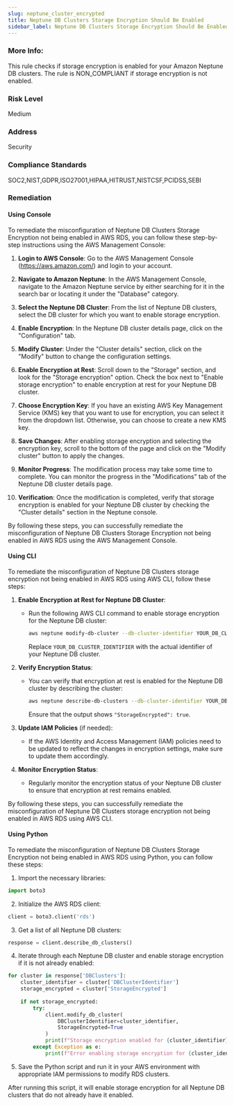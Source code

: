 ```yaml
---
slug: neptune_cluster_encrypted
title: Neptune DB Clusters Storage Encryption Should Be Enabled
sidebar_label: Neptune DB Clusters Storage Encryption Should Be Enabled
---
```

### More Info:

This rule checks if storage encryption is enabled for your Amazon Neptune DB clusters. The rule is NON_COMPLIANT if storage encryption is not enabled.

### Risk Level

Medium

### Address

Security

### Compliance Standards

SOC2,NIST,GDPR,ISO27001,HIPAA,HITRUST,NISTCSF,PCIDSS,SEBI

### Remediation

#### Using Console

To remediate the misconfiguration of Neptune DB Clusters Storage Encryption not being enabled in AWS RDS, you can follow these step-by-step instructions using the AWS Management Console:

1. **Login to AWS Console**: Go to the AWS Management Console (https://aws.amazon.com/) and login to your account.

2. **Navigate to Amazon Neptune**: In the AWS Management Console, navigate to the Amazon Neptune service by either searching for it in the search bar or locating it under the "Database" category.

3. **Select the Neptune DB Cluster**: From the list of Neptune DB clusters, select the DB cluster for which you want to enable storage encryption.

4. **Enable Encryption**: In the Neptune DB cluster details page, click on the "Configuration" tab.

5. **Modify Cluster**: Under the "Cluster details" section, click on the "Modify" button to change the configuration settings.

6. **Enable Encryption at Rest**: Scroll down to the "Storage" section, and look for the "Storage encryption" option. Check the box next to "Enable storage encryption" to enable encryption at rest for your Neptune DB cluster.

7. **Choose Encryption Key**: If you have an existing AWS Key Management Service (KMS) key that you want to use for encryption, you can select it from the dropdown list. Otherwise, you can choose to create a new KMS key.

8. **Save Changes**: After enabling storage encryption and selecting the encryption key, scroll to the bottom of the page and click on the "Modify cluster" button to apply the changes.

9. **Monitor Progress**: The modification process may take some time to complete. You can monitor the progress in the "Modifications" tab of the Neptune DB cluster details page.

10. **Verification**: Once the modification is completed, verify that storage encryption is enabled for your Neptune DB cluster by checking the "Cluster details" section in the Neptune console.

By following these steps, you can successfully remediate the misconfiguration of Neptune DB Clusters Storage Encryption not being enabled in AWS RDS using the AWS Management Console.

#### Using CLI

To remediate the misconfiguration of Neptune DB Clusters storage encryption not being enabled in AWS RDS using AWS CLI, follow these steps:

1. **Enable Encryption at Rest for Neptune DB Cluster**:
   - Run the following AWS CLI command to enable storage encryption for the Neptune DB cluster:
     ```bash
     aws neptune modify-db-cluster --db-cluster-identifier YOUR_DB_CLUSTER_IDENTIFIER --storage-encrypted
     ```
     Replace `YOUR_DB_CLUSTER_IDENTIFIER` with the actual identifier of your Neptune DB cluster.

2. **Verify Encryption Status**:
   - You can verify that encryption at rest is enabled for the Neptune DB cluster by describing the cluster:
     ```bash
     aws neptune describe-db-clusters --db-cluster-identifier YOUR_DB_CLUSTER_IDENTIFIER --query 'DBClusters[*].StorageEncrypted'
     ```
     Ensure that the output shows `"StorageEncrypted": true`.

3. **Update IAM Policies** (if needed):
   - If the AWS Identity and Access Management (IAM) policies need to be updated to reflect the changes in encryption settings, make sure to update them accordingly.

4. **Monitor Encryption Status**:
   - Regularly monitor the encryption status of your Neptune DB cluster to ensure that encryption at rest remains enabled.

By following these steps, you can successfully remediate the misconfiguration of Neptune DB Clusters storage encryption not being enabled in AWS RDS using AWS CLI.

#### Using Python

To remediate the misconfiguration of Neptune DB Clusters Storage Encryption not being enabled in AWS RDS using Python, you can follow these steps:

1. Import the necessary libraries:
```python
import boto3
```

2. Initialize the AWS RDS client:
```python
client = boto3.client('rds')
```

3. Get a list of all Neptune DB clusters:
```python
response = client.describe_db_clusters()
```

4. Iterate through each Neptune DB cluster and enable storage encryption if it is not already enabled:
```python
for cluster in response['DBClusters']:
    cluster_identifier = cluster['DBClusterIdentifier']
    storage_encrypted = cluster['StorageEncrypted']
    
    if not storage_encrypted:
        try:
            client.modify_db_cluster(
                DBClusterIdentifier=cluster_identifier,
                StorageEncrypted=True
            )
            print(f"Storage encryption enabled for {cluster_identifier}")
        except Exception as e:
            print(f"Error enabling storage encryption for {cluster_identifier}: {str(e)}")
```

5. Save the Python script and run it in your AWS environment with appropriate IAM permissions to modify RDS clusters.

After running this script, it will enable storage encryption for all Neptune DB clusters that do not already have it enabled.


